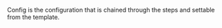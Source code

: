 <!-- Code generated from the comments of the Config struct in builder/amazon/chroot/builder.go; DO NOT EDIT MANUALLY -->

Config is the configuration that is chained through the steps and settable
from the template.
